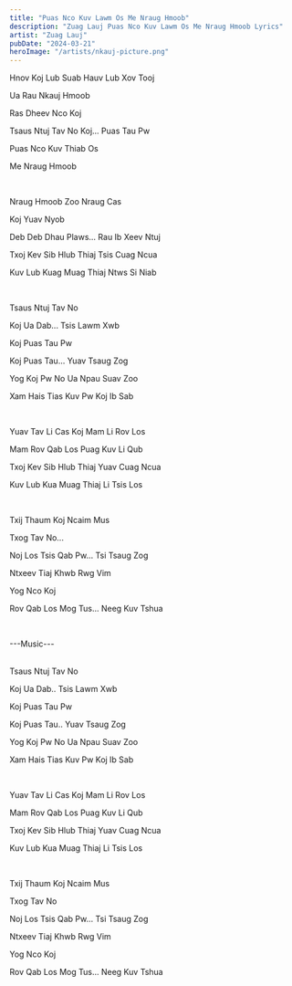```yaml
---
title: "Puas Nco Kuv Lawm Os Me Nraug Hmoob"
description: "Zuag Lauj Puas Nco Kuv Lawm Os Me Nraug Hmoob Lyrics"
artist: "Zuag Lauj"
pubDate: "2024-03-21"
heroImage: "/artists/nkauj-picture.png"
---
```


Hnov Koj Lub Suab Hauv Lub Xov Tooj

Ua Rau Nkauj Hmoob

Ras Dheev Nco Koj

Tsaus Ntuj Tav No Koj... Puas Tau Pw

Puas Nco Kuv Thiab Os

Me Nraug Hmoob

<br />

Nraug Hmoob Zoo Nraug Cas

Koj Yuav Nyob

Deb Deb Dhau Plaws... Rau Ib Xeev Ntuj

Txoj Kev Sib Hlub Thiaj Tsis Cuag Ncua

Kuv Lub Kuag Muag Thiaj Ntws Si Niab

<br />

Tsaus Ntuj Tav No

Koj Ua Dab... Tsis Lawm Xwb

Koj Puas Tau Pw

Koj Puas Tau... Yuav Tsaug Zog

Yog Koj Pw No Ua Npau Suav Zoo

Xam Hais Tias Kuv Pw Koj Ib Sab

<br />

Yuav Tav Li Cas Koj Mam Li Rov Los

Mam Rov Qab Los Puag Kuv Li Qub

Txoj Kev Sib Hlub Thiaj Yuav Cuag Ncua

Kuv Lub Kua Muag Thiaj Li Tsis Los

<br />

Txij Thaum Koj Ncaim Mus

Txog Tav No...

Noj Los Tsis Qab Pw... Tsi Tsaug Zog

Ntxeev Tiaj Khwb Rwg Vim

Yog Nco Koj

Rov Qab Los Mog Tus... Neeg Kuv Tshua

<br />

---Music---

<br />
Tsaus Ntuj Tav No

Koj Ua Dab.. Tsis Lawm Xwb

Koj Puas Tau Pw

Koj Puas Tau.. Yuav Tsaug Zog

Yog Koj Pw No Ua Npau Suav Zoo

Xam Hais Tias Kuv Pw Koj Ib Sab

<br />

Yuav Tav Li Cas Koj Mam Li Rov Los

Mam Rov Qab Los Puag Kuv Li Qub

Txoj Kev Sib Hlub Thiaj Yuav Cuag Ncua

Kuv Lub Kua Muag Thiaj Li Tsis Los

<br />

Txij Thaum Koj Ncaim Mus

Txog Tav No

Noj Los Tsis Qab Pw... Tsi Tsaug Zog

Ntxeev Tiaj Khwb Rwg Vim

Yog Nco Koj

Rov Qab Los Mog Tus... Neeg Kuv Tshua
